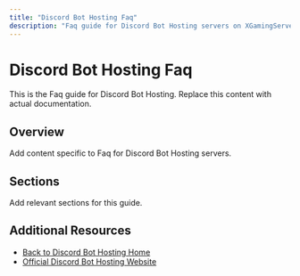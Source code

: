 ```yaml
---
title: "Discord Bot Hosting Faq"
description: "Faq guide for Discord Bot Hosting servers on XGamingServer"
---
```


# Discord Bot Hosting Faq

This is the Faq guide for Discord Bot Hosting. Replace this content with actual documentation.

## Overview

Add content specific to Faq for Discord Bot Hosting servers.

## Sections

Add relevant sections for this guide.

## Additional Resources

- [Back to Discord Bot Hosting Home](./index)
- [Official Discord Bot Hosting Website](https://example.com)
